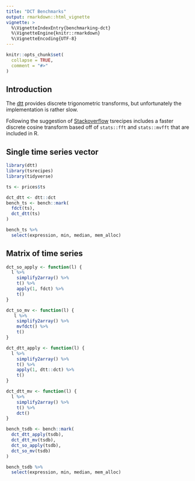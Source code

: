 ```yaml
---
title: "DCT Benchmarks"
output: rmarkdown::html_vignette
vignette: >
  %\VignetteIndexEntry{benchmarking-dct}
  %\VignetteEngine{knitr::rmarkdown}
  %\VignetteEncoding{UTF-8}
---
```


```r
knitr::opts_chunk$set(
  collapse = TRUE,
  comment = "#>"
)
```

## Introduction

The [dtt](https://cran.r-project.org/web/packages/dtt/index.html) provides
discrete trigonometric transforms, but unfortunately the implementation is
rather slow. 

Following the suggestion of 
[Stackoverflow](https://stackoverflow.com/questions/11215162/how-to-perform-a-fast-dct-discrete-cosine-transform-in-r)
tsrecipes includes a faster discrete cosine transform based off of
`stats::fft` and `stats::mvfft` that are included in R.

## Single time series vector

```r
library(dtt)
library(tsrecipes)
library(tidyverse)
```

```r
ts <- prices$ts

dct_dtt <- dtt::dct
bench_ts <- bench::mark(
  fdct(ts),
  dct_dtt(ts)
)

bench_ts %>%
  select(expression, min, median, mem_alloc)
```

## Matrix of time series

```r
dct_so_apply <- function(l) {
  l %>%
    simplify2array() %>%
    t() %>%
    apply(1, fdct) %>%
    t()
}

dct_so_mv <- function(l) {
   l %>%
    simplify2array() %>%
    mvfdct() %>%
    t()
}

dct_dtt_apply <- function(l) {
  l %>%
    simplify2array() %>%
    t() %>%
    apply(1, dtt::dct) %>%
    t()
}

dct_dtt_mv <- function(l) {
  l %>%
    simplify2array() %>%
    t() %>% 
    dct()
}

bench_tsdb <- bench::mark(
  dct_dtt_apply(tsdb),
  dct_dtt_mv(tsdb),
  dct_so_apply(tsdb),
  dct_so_mv(tsdb)
)

bench_tsdb %>%
  select(expression, min, median, mem_alloc)
```

